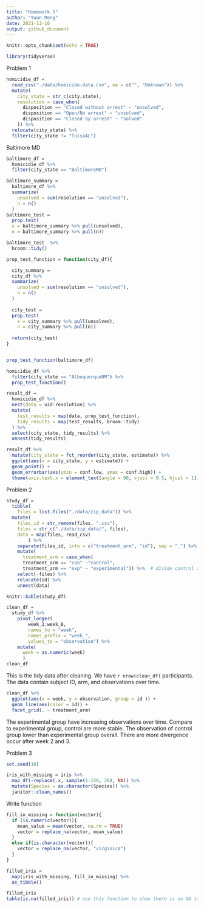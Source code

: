 ```yaml
---
title: "Homework 5"
author: "Yuan Meng"
date: 2021-11-16
output: github_document
---
```


```r
knitr::opts_chunk$set(echo = TRUE)
```

```r
library(tidyverse)
```

Problem 1
```r
homicidie_df = 
  read_csv("./data/homicide-data.csv", na = c("", "Unknown")) %>%
  mutate(
    city_state = str_c(city,state),
    resolution = case_when(
      disposition == "Closed without arrest" ~ "unsolved",
      disposition == "Open/No arrest" ~ "unsolved",
      disposition == "Closed by arrest" ~ "solved"
    )) %>%
  relocate(city_state) %>%
  filter(city_state != "TulsaAL")

```

Baltimore MD

```r
baltimore_df = 
  homicidie_df %>%
  filter(city_state == "BaltimoreMD")

baltimore_summary = 
  baltimore_df %>%
  summarize(
    unsolved = sum(resolution == "unsolved"),
    n = n()
  )
baltimore_test = 
  prop.test(
  x = baltimore_summary %>% pull(unsolved),
  n = baltimore_summary %>% pull(n))

baltimore_test  %>%
  broom::tidy()
```

```r
prop_test_function = function(city_df){

  city_summary = 
  city_df %>%
  summarize(
    unsolved = sum(resolution == "unsolved"),
    n = n()
  )
  
  city_test = 
  prop.test(
    x = city_summary %>% pull(unsolved),
    n = city_summary %>% pull(n))
  
  return(city_test)
}


prop_test_function(baltimore_df)

homicidie_df %>%
  filter(city_state == "AlbuquerqueNM") %>%
  prop_test_function()
```

```r
result_df = 
  homicidie_df %>%
  nest(data = uid:resolution) %>%
  mutate(
    test_results = map(data, prop_test_function),
    tidy_results = map(test_results, broom::tidy)
  ) %>%
  select(city_state, tidy_results) %>%
  unnest(tidy_results)

result_df %>%
  mutate(city_state = fct_reorder(city_state, estimate)) %>%
  ggplot(aes(x = city_state, y = estimate)) +
  geom_point() +
  geom_errorbar(aes(ymin = conf.low, ymax = conf.high)) +
  theme(axis.text.x = element_text(angle = 90, vjust = 0.5, hjust = 1))
```

Problem 2
```r
study_df = 
  tibble(
    files = list.files("./data/zip_data")) %>%
  mutate(
    files_id = str_remove(files, ".csv"),
    files = str_c("./data/zip_data/", files),
    data = map(files, read_csv)
        ) %>%
    separate(files_id, into = c("treatment_arm", "id"), sep = "_") %>% 
    mutate(
      treatment_arm = case_when(
      treatment_arm == "con" ~"control",
      treatment_arm == "exp" ~ "experimental")) %>%  # divide control and experimental arm
    select(-files) %>%
    relocate(id) %>%
    unnest(data) 

knitr::kable(study_df)

```

```r
clean_df = 
  study_df %>%
    pivot_longer(
        week_1:week_8,
        names_to = "week",
        names_prefix = "week_",
        values_to = "observation") %>%
    mutate(
      week = as.numeric(week)
      ) 
clean_df
```

This is the tidy data after cleaning. We have `r nrow(clean_df)` participants. The data contain subject ID, arm, and observations over time.

```r
clean_df %>%
  ggplot(aes(x = week, y = observation, group = id )) +
  geom_line(aes(color = id)) +
  facet_grid(. ~ treatment_arm)
```

The experimental group have increasing observations over time. Compare to experimental group, control are more stable. The observation of control group lower than experimental group overall. There are more divergence occur after week 2 and 3. 

Problem 3

```r
set.seed(10)

iris_with_missing = iris %>% 
  map_df(~replace(.x, sample(1:150, 20), NA)) %>%
  mutate(Species = as.character(Species)) %>% 
  janitor::clean_names() 
```

Write function

```r
fill_in_missing = function(vector){
  if (is.numeric(vector)){
    mean_value = mean(vector, na.rm = TRUE)
    vector = replace_na(vector, mean_value)
  }
  else if(is.character(vector)){
    vector = replace_na(vector, "virginica")
  }
}

filled_iris = 
  map(iris_with_missing, fill_in_missing) %>% 
  as_tibble() 

filled_iris
table(is.na(filled_iris)) # use this function to show there is no NA in the table 
```

